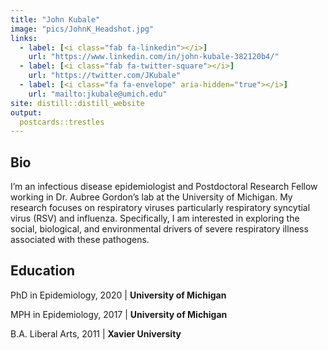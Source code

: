 ```yaml
---
title: "John Kubale"
image: "pics/JohnK_Headshot.jpg"
links:
  - label: [<i class="fab fa-linkedin"></i>]
    url: "https://www.linkedin.com/in/john-kubale-382120b4/"
  - label: [<i class="fab fa-twitter-square"></i>]
    url: "https://twitter.com/JKubale"
  - label: [<i class="fa fa-envelope" aria-hidden="true"></i>]
    url: "mailto:jkubale@umich.edu"
site: distill::distill_website
output:
  postcards::trestles
---
```

 
## Bio

I'm an infectious disease epidemiologist and Postdoctoral Research Fellow working in Dr. Aubree Gordon's lab at the University of Michigan. My research focuses on respiratory viruses particularly respiratory syncytial virus (RSV) and influenza. Specifically, I am interested in exploring the social, biological, and environmental drivers of severe respiratory illness associated with these pathogens. 

## Education

PhD in Epidemiology, 2020 |
**University of Michigan**

MPH in Epidemiology, 2017 |
**University of Michigan**

B.A. Liberal Arts, 2011 |
**Xavier University**


